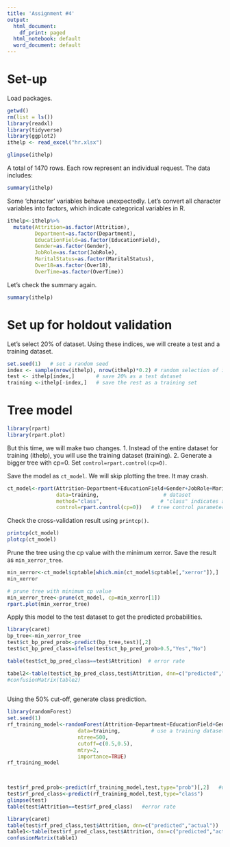 ```yaml
---
title: 'Assignment #4'
output:
  html_document:
    df_print: paged
  html_notebook: default
  word_document: default
---
```


# Set-up
Load packages. 
```r
getwd()
rm(list = ls())
library(readxl)
library(tidyverse)
library(ggplot2)
ithelp <- read_excel("hr.xlsx")

```



```r
glimpse(ithelp)
```

A total of 1470 rows. Each row represent an individual request. The data includes:



```r
summary(ithelp)
```

Some 'character' variables behave unexpectedly. Let's convert all character variables into factors, which indicate categorical variables in R. 

```r
ithelp<-ithelp%>%
  mutate(Attrition=as.factor(Attrition),
         Department=as.factor(Department),
         EducationField=as.factor(EducationField),
         Gender=as.factor(Gender),
         JobRole=as.factor(JobRole),
         MaritalStatus=as.factor(MaritalStatus),
         Over18=as.factor(Over18),
         OverTime=as.factor(OverTime))
```

Let's check the summary again. 
```r
summary(ithelp)
```




# Set up for holdout validation
Let's select 20% of dataset. Using these indices, we will create a test and a training dataset. 
```r
set.seed(1)   # set a random seed 
index <- sample(nrow(ithelp), nrow(ithelp)*0.2) # random selection of indices. 
test <- ithelp[index,]       # save 20% as a test dataset
training <-ithelp[-index,]   # save the rest as a training set

```


# Tree model
```r
library(rpart)
library(rpart.plot)
```


But this time, we will make two changes. 
1. Instead of the entire dataset for training (ithelp), you will use the training dataset (training). 
2. Generate a bigger tree with cp=0. Set `control=rpart.control(cp=0)`. 

Save the model as `ct_model`. We will skip plotting the tree. It may crash.  
```r
ct_model<-rpart(Attrition~Department+EducationField+Gender+JobRole+MaritalStatus+OverTime+MonthlyIncome,           # model formula
                data=training,                     # dataset
                method="class",                   # "class" indicates a classification tree model 
                control=rpart.control(cp=0))   # tree control parameters. 
```

Check the cross-validation result using `printcp()`. 
```r
printcp(ct_model)
plotcp(ct_model)
```

Prune the tree using the cp value with the minimum xerror. Save the result as `min_xerror_tree`.  
```r
min_xerror<-ct_model$cptable[which.min(ct_model$cptable[,"xerror"]),]
min_xerror

# prune tree with minimum cp value
min_xerror_tree<-prune(ct_model, cp=min_xerror[1])
rpart.plot(min_xerror_tree)

```

Apply this model to the test dataset to get the predicted probabilities. 
```r
library(caret)
bp_tree<-min_xerror_tree
test$ct_bp_pred_prob<-predict(bp_tree,test)[,2]
test$ct_bp_pred_class=ifelse(test$ct_bp_pred_prob>0.5,"Yes","No")

table(test$ct_bp_pred_class==test$Attrition)  # error rate

tabel2<-table(test$ct_bp_pred_class,test$Attrition, dnn=c("predicted","actual")) 
#confusionMatrix(table2)
              
```

Using the 50% cut-off, generate class prediction.  
```r
library(randomForest)
set.seed(1)
rf_training_model<-randomForest(Attrition~Department+EducationField+Gender+JobRole+MaritalStatus+Over18+OverTime,             # model formula
                       data=training,          # use a training dataset for bu
                       ntree=500,                     
                       cutoff=c(0.5,0.5), 
                       mtry=2,
                       importance=TRUE)
rf_training_model

              

```

```r
test$rf_pred_prob<-predict(rf_training_model,test,type="prob")[,2]   #use a test dataset for model evaluation
test$rf_pred_class<-predict(rf_training_model,test,type="class")
glimpse(test)
table(test$Attrition==test$rf_pred_class)   #error rate


```

```r
library(caret)
table(test$rf_pred_class,test$Attrition, dnn=c("predicted","actual"))  # confusion table on test data
table1<-table(test$rf_pred_class,test$Attrition, dnn=c("predicted","actual")) 
confusionMatrix(table1)

```




